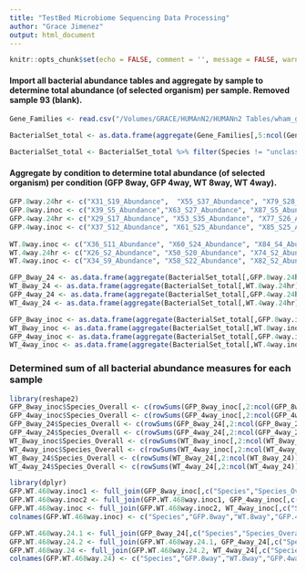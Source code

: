 ```yaml
---
title: "TestBed Microbiome Sequencing Data Processing"
author: "Grace Jimenez"
output: html_document
---
```


```r
knitr::opts_chunk$set(echo = FALSE, comment = '', message = FALSE, warning = FALSE)
```

#### Import all bacterial abundance tables and aggregate by sample to determine total abundance (of selected organism) per sample.  Removed sample 93 (blank).
```r
Gene_Families <- read.csv("/Volumes/GRACE/HUMAnN2/HUMANn2 Tables/wham_genefamilies.csv")

BacterialSet_total <- as.data.frame(aggregate(Gene_Families[,5:ncol(Gene_Families)], by=list(Species=Gene_Families$Species), FUN=sum))

BacterialSet_total <- BacterialSet_total %>% filter(Species != "unclassified") %>% select(-c(X93_S11_Abundance)) %>% replace(., is.na(.), 0)
```

#### Aggregate by condition to determine total abundance (of selected organism) per condition (GFP 8way, GFP 4way, WT 8way, WT 4way). 
```r
GFP.8way.24hr <- c("X31_S19_Abundance",  "X55_S37_Abundance", "X79_S28_Abundance", "X103_S33_Abundance")
GFP.8way.inoc <- c("X39_S5_Abundance","X63_S27_Abundance", "X87_S5_Abundance")
GFP.4way.24hr <- c("X29_S17_Abundance", "X53_S35_Abundance", "X77_S26_Abundance", "X101_S31_Abundance")
GFP.4way.inoc <- c("X37_S12_Abundance", "X61_S25_Abundance", "X85_S25_Abundance" )
                                                                                                                 WT.8way.24hr <- c("X28_S16_Abundance", "X52_S34_Abundance", "X76_S25_Abundance", "X100_S30_Abundance") 
WT.8way.inoc <- c("X36_S11_Abundance", "X60_S24_Abundance", "X84_S4_Abundance")
WT.4way.24hr <- c("X26_S2_Abundance", "X50_S20_Abundance", "X74_S2_Abundance", "X98_S14_Abundance") 
WT.4way.inoc <- c("X34_S9_Abundance", "X58_S22_Abundance", "X82_S2_Abundance")

GFP_8way_24 <- as.data.frame(aggregate(BacterialSet_total[,GFP.8way.24hr], by=list(Species=BacterialSet_total$Species), FUN=sum))
WT_8way_24 <- as.data.frame(aggregate(BacterialSet_total[,WT.8way.24hr], by=list(Species=BacterialSet_total$Species), FUN=sum))
GFP_4way_24 <- as.data.frame(aggregate(BacterialSet_total[,GFP.4way.24hr], by=list(Species=BacterialSet_total$Species), FUN=sum))
WT_4way_24 <- as.data.frame(aggregate(BacterialSet_total[,WT.4way.24hr], by=list(Species=BacterialSet_total$Species), FUN=sum))

GFP_8way_inoc <- as.data.frame(aggregate(BacterialSet_total[,GFP.8way.inoc], by=list(Species=BacterialSet_total$Species), FUN=sum))
WT_8way_inoc <- as.data.frame(aggregate(BacterialSet_total[,WT.8way.inoc], by=list(Species=BacterialSet_total$Species), FUN=sum)) 
GFP_4way_inoc <- as.data.frame(aggregate(BacterialSet_total[,GFP.4way.inoc], by=list(Species=BacterialSet_total$Species), FUN=sum)) 
WT_4way_inoc <- as.data.frame(aggregate(BacterialSet_total[,WT.4way.inoc], by=list(Species=BacterialSet_total$Species), FUN=sum))   
```

### Determined sum of all bacterial abundance measures for each sample
```r
library(reshape2)
GFP_8way_inoc$Species_Overall <- c(rowSums(GFP_8way_inoc[,2:ncol(GFP_8way_inoc)]))
GFP_4way_inoc$Species_Overall <- c(rowSums(GFP_4way_inoc[,2:ncol(GFP_4way_inoc)]))
GFP_8way_24$Species_Overall <- c(rowSums(GFP_8way_24[,2:ncol(GFP_8way_24)]))
GFP_4way_24$Species_Overall <- c(rowSums(GFP_4way_24[,2:ncol(GFP_4way_24)]))
WT_8way_inoc$Species_Overall <- c(rowSums(WT_8way_inoc[,2:ncol(WT_8way_inoc)]))
WT_4way_inoc$Species_Overall <- c(rowSums(WT_4way_inoc[,2:ncol(WT_4way_inoc)]))
WT_8way_24$Species_Overall <- c(rowSums(WT_8way_24[,2:ncol(WT_8way_24)]))
WT_4way_24$Species_Overall <- c(rowSums(WT_4way_24[,2:ncol(WT_4way_24)]))
```

```r
library(dplyr)
GFP.WT.468way.inoc1 <- full_join(GFP_8way_inoc[,c("Species","Species_Overall")], WT_8way_inoc[,c("Species","Species_Overall")], by="Species")
GFP.WT.468way.inoc2 <- full_join(GFP.WT.468way.inoc1, GFP_4way_inoc[,c("Species","Species_Overall")], by="Species")
GFP.WT.468way.inoc <- full_join(GFP.WT.468way.inoc2, WT_4way_inoc[,c("Species","Species_Overall")], by="Species")
colnames(GFP.WT.468way.inoc) <- c("Species","GFP.8way","WT.8way","GFP.4way","WT.4way")

GFP.WT.468way.24.1 <- full_join(GFP_8way_24[,c("Species","Species_Overall")], WT_8way_24[,c("Species","Species_Overall")], by="Species")
GFP.WT.468way.24.2 <- full_join(GFP.WT.468way.24.1, GFP_4way_24[,c("Species","Species_Overall")], by="Species")
GFP.WT.468way.24 <- full_join(GFP.WT.468way.24.2, WT_4way_24[,c("Species","Species_Overall")], by="Species")
colnames(GFP.WT.468way.24) <- c("Species","GFP.8way","WT.8way","GFP.4way","WT.4way")
```